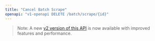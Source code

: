 ```yaml
---
title: "Cancel Batch Scrape"
openapi: "v1-openapi DELETE /batch/scrape/{id}"
---
```


> Note: A new [v2 version of this API](/api-reference/endpoint/batch-scrape-delete) is now available with improved features and performance.
